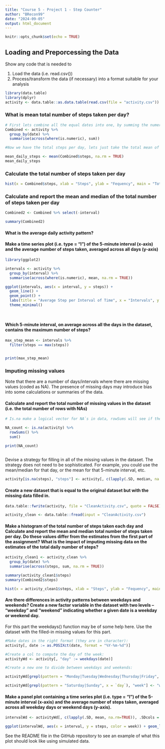 ```yaml
---
title: "Course 5 - Project 1 - Step Counter"
author: "BRecon99"
date: "2024-09-05"
output: html_document
---
```


```r
knitr::opts_chunk$set(echo = TRUE)
```

## Loading and Preporcessing the Data

Show any code that is needed to

1. Load the data (i.e. read.csv())
2. Process/transform the data (if necessary) into a format suitable for your analysis

```r
library(data.table)
library(dplyr)
activity <- data.table::as.data.table(read.csv(file = "activity.csv"))


```

### What is mean total number of steps taken per day?
```r
# First lets combine all the equal dates into one, by summing the numeric values.
Combined <- activity %>%
  group_by(date) %>%
  summarise(across(where(is.numeric), sum))
```

```r
#Now we have the total steps per day, lets just take the total mean of steps in the 61 day interval:

mean_daily_steps <- mean(Combined$steps, na.rm = TRUE)
mean_daily_steps

```

### Calculate the total number of steps taken per day

```r

hist(x = Combined$steps, xlab = "Steps", ylab = "Fequency", main = "Total Activity per Day(Steps)", col = "blue")


```

### Calculate and report the mean and median of the total number of steps taken per day
```r

Combined2 <- Combined %>% select(-interval)

summary(Combined2)
```
#### What is the average daily activity pattern?

#### Make a time series plot (i.e. type = "l") of the 5-minute interval (x-axis) and the average number of steps taken, averaged across all days (y-axis)

```r
library(ggplot2)

intervals <- activity %>%
  group_by(interval) %>%
  summarise(across(where(is.numeric), mean, na.rm = TRUE))

ggplot(intervals, aes(x = interval, y = steps)) +
  geom_line() +
  geom_point() +
  labs(title = "Average Step per Interval of Time", x = "Intervals", y = "Steps Averaged Across the 61 Days") +
  theme_minimal() 




```


#### Which 5-minute interval, on average across all the days in the dataset, contains the maximum number of steps?

```r

max_step_mean <- intervals %>%
  filter(steps == max(steps))


print(max_step_mean)

```

### Imputing missing values

Note that there are a number of days/intervals where there are missing values (coded as NA). The presence of missing days may introduce bias into some calculations or summaries of the data.

#### Calculate and report the total number of missing values in the dataset (i.e. the total number of rows with NAs)

```r
# Is.na make a logical vector for NA`s in data, rowSums will see if there is at least one true in the row. and sum will sum the trues.

NA_count <- is.na(activity) %>%
  rowSums() %>%
  sum()

print(NA_count)
  

```
Devise a strategy for filling in all of the missing values in the dataset. The strategy does not need to be sophisticated. For example, you could use the mean/median for that day, or the mean for that 5-minute interval, etc.

```r

activity[is.na(steps), "steps"] <- activity[, c(lapply(.SD, median, na.rm = TRUE)), .SDcols = c("steps")]


```

#### Create a new dataset that is equal to the original dataset but with the missing data filled in.
```r

data.table::fwrite(activity, file = "CleanActivity.csv", quote = FALSE)

activity_clean <- data.table::fread(input = "CleanActivity.csv")
```

#### Make a histogram of the total number of steps taken each day and Calculate and report the mean and median total number of steps taken per day. Do these values differ from the estimates from the first part of the assignment? What is the impact of imputing missing data on the estimates of the total daily number of steps?

```r
activity_clean1 <- activity_clean %>%
  group_by(date) %>%
  summarise(across(steps, sum, na.rm = TRUE))

summary(activity_clean1$steps)
summary(Combined2$steps)
```
```r


hist(x = activity_clean1$steps, xlab = "Steps", ylab = "Fequency", main = "Total Activity per Day(Steps)", col = "blue")

```

#### Are there differences in activity patterns between weekdays and weekends? Create a new factor variable in the dataset with two levels – “weekday” and “weekend” indicating whether a given date is a weekday or weekend day.

For this part the weekdays() function may be of some help here. Use the dataset with the filled-in missing values for this part.

```r
#Make dates in the right format (they are in character):
activity[, date := as.POSIXct(date, format = "%Y-%m-%d")]

#Create a col to compute the day of the week:
activityWd <- activity[, "day" := weekdays(date)]

#Create a new one to divide between weekdays and weekends:

activityWd[grepl(pattern = "Monday|Tuesday|Wednesday|Thursday|Friday", x = `day`), "week"] <- "weekday"

activityWd[grepl(pattern = "Saturday|Sunday", x = `day`), "week"] <- "weekend"


```

#### Make a panel plot containing a time series plot (i.e. type = "l") of the 5-minute interval (x-axis) and the average number of steps taken, averaged across all weekday days or weekend days (y-axis). 

```r

intervalWd <- activityWd[, c(lapply(.SD, mean, na.rm=TRUE)), .SDcols = c("steps"), by = .(interval, `week`)]

ggplot(intervalWd, aes(x = interval, y = steps, color = week)) + geom_line() + labs(title = "Average Daily Steps", x = "Interval", y = "Steps") + facet_wrap(~`week` , ncol = 1, nrow=2)

```

See the README file in the GitHub repository to see an example of what this plot should look like using simulated data.
